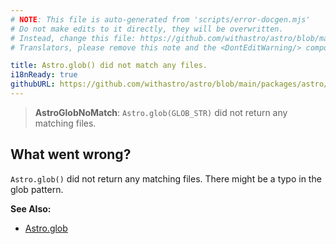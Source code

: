 ```yaml
---
# NOTE: This file is auto-generated from 'scripts/error-docgen.mjs'
# Do not make edits to it directly, they will be overwritten.
# Instead, change this file: https://github.com/withastro/astro/blob/main/packages/astro/src/core/errors/errors-data.ts
# Translators, please remove this note and the <DontEditWarning/> component.

title: Astro.glob() did not match any files.
i18nReady: true
githubURL: https://github.com/withastro/astro/blob/main/packages/astro/src/core/errors/errors-data.ts
---
```


<DontEditWarning />


> **AstroGlobNoMatch**: `Astro.glob(GLOB_STR)` did not return any matching files.

## What went wrong?
`Astro.glob()` did not return any matching files. There might be a typo in the glob pattern.

**See Also:**
-  [Astro.glob](/vi/reference/api-reference/#astroglob)


